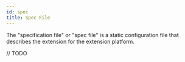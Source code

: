 ```yaml
---
id: spec
title: Spec File
---
```



The "specification file" or "spec file" is a static configuration file that describes the extension for the extension platform.

// TODO
